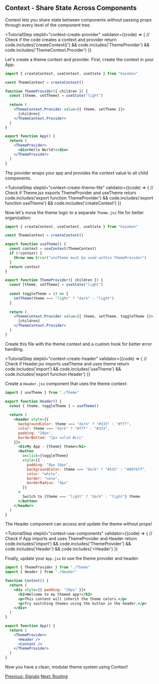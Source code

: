 

## Context - Share State Across Components

Context lets you share state between components without passing props through every level of the component tree.

<TutorialStep 
  stepId="context-create-provider"
  validator={(code) => {
    // Check if the code creates a context and provider
    return code.includes('createContext()') && code.includes('ThemeProvider') && code.includes('ThemeContext.Provider')
  }}
>
  Let's create a theme context and provider. First, create the context in your App:

  ```jsx
  import { createContext, useContext, useState } from "kaioken"

  const ThemeContext = createContext()

  function ThemeProvider({ children }) {
    const [theme, setTheme] = useState("light")
    
    return (
      <ThemeContext.Provider value={{ theme, setTheme }}>
        {children}
      </ThemeContext.Provider>
    )
  }

  export function App() {
    return (
      <ThemeProvider>
        <div>Hello World!</div>
      </ThemeProvider>
    )
  }
  ```

  The provider wraps your app and provides the context value to all child components.
</TutorialStep>

  <TutorialStep 
    stepId="context-create-theme-file"
    validator={(code) => {
      // Check if Theme.jsx exports ThemeProvider and useTheme
      return code.includes('export function ThemeProvider') && code.includes('export function useTheme') && code.includes('createContext')
    }}
  >
  Now let's move the theme logic to a separate `Theme.jsx` file for better organization:

  ```jsx
  import { createContext, useContext, useState } from "kaioken"

  const ThemeContext = createContext()

  export function useTheme() {
    const context = useContext(ThemeContext)
    if (!context) {
      throw new Error("useTheme must be used within ThemeProvider")
    }
    return context
  }

  export function ThemeProvider({ children }) {
    const [theme, setTheme] = useState("light")
    
    const toggleTheme = () => {
      setTheme(theme === "light" ? "dark" : "light")
    }
    
    return (
      <ThemeContext.Provider value={{ theme, setTheme, toggleTheme }}>
        {children}
      </ThemeContext.Provider>
    )
  }
  ```

  Create this file with the theme context and a custom hook for better error handling.
</TutorialStep>

  <TutorialStep 
    stepId="context-create-header"
    validator={(code) => {
      // Check if Header.jsx imports useTheme and uses theme
      return code.includes('import') && code.includes('useTheme') && code.includes('export function Header')
    }}
  >
  Create a `Header.jsx` component that uses the theme context:

  ```jsx
  import { useTheme } from "./Theme"

  export function Header() {
    const { theme, toggleTheme } = useTheme()
    
    return (
      <header style={{
        backgroundColor: theme === "dark" ? "#333" : "#fff",
        color: theme === "dark" ? "#fff" : "#333",
        padding: "20px",
        borderBottom: "2px solid #ccc"
      }}>
        <h1>My App - {theme} theme</h1>
        <button 
          onclick={toggleTheme}
          style={{
            padding: "8px 16px",
            backgroundColor: theme === "dark" ? "#555" : "#007bff",
            color: "white",
            border: "none",
            borderRadius: "4px"
          }}
        >
          Switch to {theme === "light" ? "dark" : "light"} theme
        </button>
      </header>
    )
  }
  ```

  The Header component can access and update the theme without props!
</TutorialStep>

<TutorialStep 
  stepId="context-use-components"
  validator={(code) => {
    // Check if App imports and uses ThemeProvider and Header
    return code.includes('import') && code.includes('ThemeProvider') && code.includes('Header') && code.includes('<Header')
  }}
>
  Finally, update your `App.jsx` to use the theme provider and header:

  ```jsx
  import { ThemeProvider } from "./Theme"
  import { Header } from "./Header"

  function Content() {
    return (
      <div style={{ padding: "20px" }}>
        <h2>Welcome to my themed app!</h2>
        <p>This content will inherit the theme colors.</p>
        <p>Try switching themes using the button in the header.</p>
      </div>
    )
  }

  export function App() {
    return (
      <ThemeProvider>
        <Header />
        <Content />
      </ThemeProvider>
    )
  }
  ```

  Now you have a clean, modular theme system using Context!
</TutorialStep>

<div className="flex justify-between">
  <a href="/tutorial/state/signals" className="link-button">Previous: Signals</a>
  <a href="/tutorial/routing" className="link-button">Next: Routing</a>
</div>
